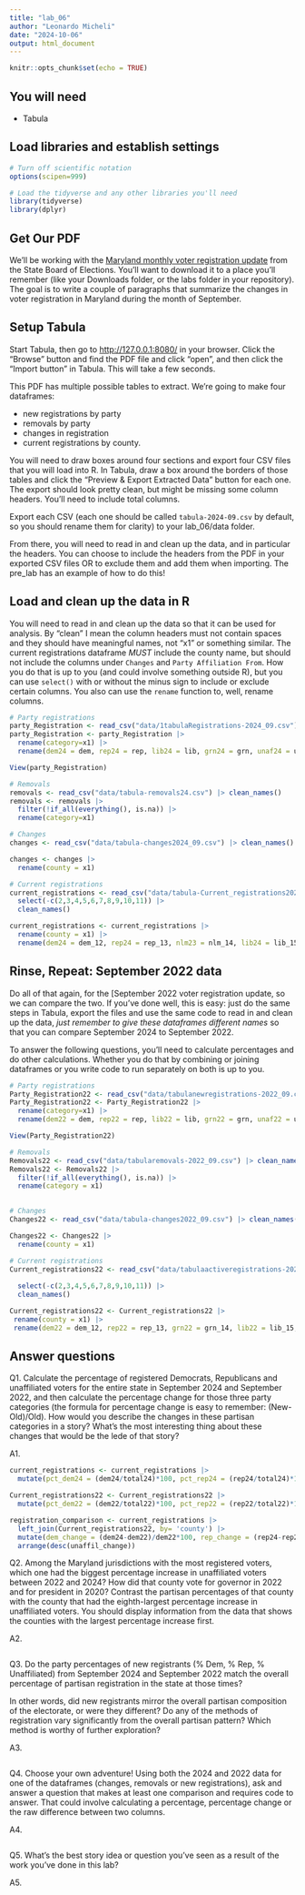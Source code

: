 ```yaml
---
title: "lab_06"
author: "Leonardo Micheli"
date: "2024-10-06"
output: html_document
---
```


```r
knitr::opts_chunk$set(echo = TRUE)
```

## You will need

-   Tabula

## Load libraries and establish settings

```r
# Turn off scientific notation
options(scipen=999)

# Load the tidyverse and any other libraries you'll need
library(tidyverse)
library(dplyr)
```

## Get Our PDF

We'll be working with the [Maryland monthly voter registration update](https://elections.maryland.gov/pdf/vrar/2024_09.pdf) from the State Board of Elections. You'll want to download it to a place you'll remember (like your Downloads folder, or the labs folder in your repository). The goal is to write a couple of paragraphs that summarize the changes in voter registration in Maryland during the month of September.

## Setup Tabula

Start Tabula, then go to <http://127.0.0.1:8080/> in your browser. Click the "Browse" button and find the PDF file and click "open", and then click the "Import button" in Tabula. This will take a few seconds.

This PDF has multiple possible tables to extract. We're going to make four dataframes:

-   new registrations by party
-   removals by party
-   changes in registration
-   current registrations by county.

You will need to draw boxes around four sections and export four CSV files that you will load into R. In Tabula, draw a box around the borders of those tables and click the "Preview & Export Extracted Data" button for each one. The export should look pretty clean, but might be missing some column headers. You'll need to include total columns.

Export each CSV (each one should be called `tabula-2024-09.csv` by default, so you should rename them for clarity) to your lab_06/data folder.

From there, you will need to read in and clean up the data, and in particular the headers. You can choose to include the headers from the PDF in your exported CSV files OR to exclude them and add them when importing. The pre_lab has an example of how to do this!

## Load and clean up the data in R

You will need to read in and clean up the data so that it can be used for analysis. By "clean" I mean the column headers must not contain spaces and they should have meaningful names, not "x1" or something similar. The current registrations dataframe *MUST* include the county name, but should not include the columns under `Changes` and `Party Affiliation From`. How you do that is up to you (and could involve something outside R), but you can use `select()` with or without the minus sign to include or exclude certain columns. You also can use the `rename` function to, well, rename columns.

```r
# Party registrations
party_Registration <- read_csv("data/1tabulaRegistrations-2024_09.csv") |> clean_names()
party_Registration <- party_Registration |> 
  rename(category=x1) |>
  rename(dem24 = dem, rep24 = rep, lib24 = lib, grn24 = grn, unaf24 = unaf, oth24 = oth, nlm24 = nlm, total24 = total)

View(party_Registration)
```

```r
# Removals
removals <- read_csv("data/tabula-removals24.csv") |> clean_names()
removals <- removals |> 
  filter(!if_all(everything(), is.na)) |>
  rename(category=x1)

```

```r
# Changes
changes <- read_csv("data/tabula-changes2024_09.csv") |> clean_names()

changes <- changes |> 
  rename(county = x1)


```

```r
# Current registrations
current_registrations <- read_csv("data/tabula-Current_registrations2024_09.csv") |> 
  select(-c(2,3,4,5,6,7,8,9,10,11)) |> 
  clean_names()

current_registrations <- current_registrations |> 
  rename(county = x1) |>
  rename(dem24 = dem_12, rep24 = rep_13, nlm23 = nlm_14, lib24 = lib_15, grn24 = grn_16, unaf24 = unaf_17, oth24 = oth_18, total24 = total_19)


```

## Rinse, Repeat: September 2022 data

Do all of that again, for the [September 2022 voter registration update, so we can compare the two. If you've done well, this is easy: just do the same steps in Tabula, export the files and use the same code to read in and clean up the data, *just remember to give these dataframes different names* so that you can compare September 2024 to September 2022.

To answer the following questions, you'll need to calculate percentages and do other calculations. Whether you do that by combining or joining dataframes or you write code to run separately on both is up to you.

```r
# Party registrations
Party_Registration22 <- read_csv("data/tabulanewregistrations-2022_09.csv") |> clean_names()
Party_Registration22 <- Party_Registration22 |> 
  rename(category=x1) |>
  rename(dem22 = dem, rep22 = rep, lib22 = lib, grn22 = grn, unaf22 = unaf, oth22 = oth, wcp22 = wcp, total22 = total)

View(Party_Registration22)
```

```r
# Removals
Removals22 <- read_csv("data/tabularemovals-2022_09.csv") |> clean_names()
Removals22 <- Removals22 |> 
  filter(!if_all(everything(), is.na)) |>
  rename(category = x1)
  
```

```r
# Changes
Changes22 <- read_csv("data/tabula-changes2022_09.csv") |> clean_names()

Changes22 <- Changes22 |> 
  rename(county = x1)
```

```r
# Current registrations
Current_registrations22 <- read_csv("data/tabulaactiveregistrations-2022_09.csv") |> 
  
  select(-c(2,3,4,5,6,7,8,9,10,11)) |> 
  clean_names()

Current_registrations22 <- Current_registrations22 |> 
 rename(county = x1) |> 
 rename(dem22 = dem_12, rep22 = rep_13, grn22 = grn_14, lib22 = lib_15, wcp22 = wcp_16, unaf22 = unaf_17, oth22 = oth_18, total22 = total_19)
```

## Answer questions

Q1. Calculate the percentage of registered Democrats, Republicans and unaffiliated voters for the entire state in September 2024 and September 2022, and then calculate the percentage change for those three party categories (the formula for percentage change is easy to remember: (New-Old)/Old). How would you describe the changes in these partisan categories in a story? What's the most interesting thing about these changes that would be the lede of that story?

A1.

```r
current_registrations <- current_registrations |>
  mutate(pct_dem24 = (dem24/total24)*100, pct_rep24 = (rep24/total24)*100, pct_unaffil24 = (unaf24/total24)*100)

Current_registrations22 <- Current_registrations22 |> 
  mutate(pct_dem22 = (dem22/total22)*100, pct_rep22 = (rep22/total22)*100, pct_unaffil22 = (unaf22/total22)*100)
```

```r
registration_comparison <- current_registrations |> 
  left_join(Current_registrations22, by= 'county') |> 
  mutate(dem_change = (dem24-dem22)/dem22*100, rep_change = (rep24-rep22)/rep22*100, unaffil_change = (unaf24-unaf22)/unaf22*100) |> 
  arrange(desc(unaffil_change))
```

Q2. Among the Maryland jurisdictions with the most registered voters, which one had the biggest percentage increase in unaffiliated voters between 2022 and 2024? How did that county vote for governor in 2022 and for president in 2020? Contrast the partisan percentages of that county with the county that had the eighth-largest percentage increase in unaffiliated voters. You should display information from the data that shows the counties with the largest percentage increase first.

A2.

```r

```

Q3. Do the party percentages of new registrants (% Dem, % Rep, % Unaffiliated) from September 2024 and September 2022 match the overall percentage of partisan registration in the state at those times?

In other words, did new registrants mirror the overall partisan composition of the electorate, or were they different? Do any of the methods of registration vary significantly from the overall partisan pattern? Which method is worthy of further exploration?

A3.

```r

```

Q4. Choose your own adventure! Using both the 2024 and 2022 data for one of the dataframes (changes, removals or new registrations), ask and answer a question that makes at least one comparison and requires code to answer. That could involve calculating a percentage, percentage change or the raw difference between two columns.

A4.

```r

```

Q5. What's the best story idea or question you've seen as a result of the work you've done in this lab?

A5.
